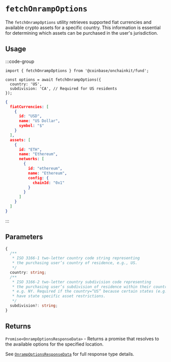 # `fetchOnrampOptions`

The `fetchOnrampOptions` utility retrieves supported fiat currencies and available crypto assets for a specific country. This information is essential for determining which assets can be purchased in the user's jurisdiction.

## Usage

:::code-group

```tsx twoslash [code]
import { fetchOnrampOptions } from '@coinbase/onchainkit/fund';

const options = await fetchOnrampOptions({
  country: 'US',
  subdivision: 'CA', // Required for US residents
});
```

```json [return value]
{
  fiatCurrencies: [
    {
      id: "USD",
      name: "US Dollar",
      symbol: "$"
    }
  ],
  assets: [
    {
      id: "ETH",
      name: "Ethereum",
      networks: [
        {
          id: "ethereum",
          name: "Ethereum",
          config: {
            chainId: "0x1"
          }
        }
      ]
    }
  ]
}
```

:::

## Parameters

```typescript
{
  /**
   * ISO 3166-1 two-letter country code string representing
   * the purchasing user’s country of residence, e.g., US.
   */
  country: string;
  /**
   * ISO 3166-2 two-letter country subdivision code representing
   * the purchasing user’s subdivision of residence within their country,
   * e.g. NY. Required if the country=“US” because certain states (e.g., NY)
   * have state specific asset restrictions.
   */
  subdivision?: string;
}
```

## Returns

`Promise<OnrampOptionsResponseData>` - Returns a promise that resolves to the available options for the specified location.

See [`OnrampOptionsResponseData`](/builderkits/onchainkit/fund/types#onrampoptionsresponsedata) for full response type details.
